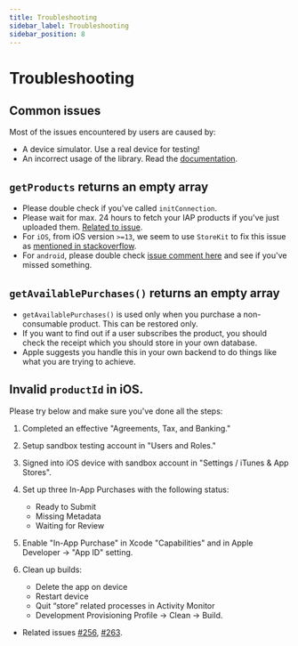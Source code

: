 ```yaml
---
title: Troubleshooting
sidebar_label: Troubleshooting
sidebar_position: 8
---
```



<AdFitTopFixed />

# Troubleshooting

## Common issues

Most of the issues encountered by users are caused by:

- A device simulator. Use a real device for testing!
- An incorrect usage of the library. Read the [documentation](https://react-native-iap.dooboolab.com).

## `getProducts` returns an empty array

- Please double check if you've called `initConnection`.
- Please wait for max. 24 hours to fetch your IAP products if you've just uploaded them. [Related to issue](https://github.com/dooboolab-community/react-native-iap/issues/1065).
- For `iOS`, from iOS version `>=13`, we seem to use `StoreKit` to fix this issue as [mentioned in stackoverflow](https://stackoverflow.com/questions/58020258/requesting-an-in-app-purchase-in-ios-13-fails/58065711#58065711).
- For `android`, please double check [issue comment here](https://github.com/dooboolab-community/react-native-iap/issues/124#issuecomment-386593185) and see if you've missed something.

## `getAvailablePurchases()` returns an empty array

- `getAvailablePurchases()` is used only when you purchase a non-consumable product. This can be restored only.
- If you want to find out if a user subscribes the product, you should check the receipt which you should store in your own database.
- Apple suggests you handle this in your own backend to do things like what you are trying to achieve.

## Invalid `productId` in iOS.

Please try below and make sure you've done all the steps:

1. Completed an effective "Agreements, Tax, and Banking."
2. Setup sandbox testing account in "Users and Roles."
3. Signed into iOS device with sandbox account in "Settings / iTunes & App Stores".

4. Set up three In-App Purchases with the following status:

   - Ready to Submit
   - Missing Metadata
   - Waiting for Review

5. Enable "In-App Purchase" in Xcode "Capabilities" and in Apple Developer -> "App ID" setting.

6. Clean up builds:
   - Delete the app on device
   - Restart device
   - Quit “store” related processes in Activity Monitor
   - Development Provisioning Profile -> Clean -> Build.

- Related issues [#256](https://github.com/dooboolab-community/react-native-iap/issues/256), [#263](https://github.com/dooboolab-community/react-native-iap/issues/263).
